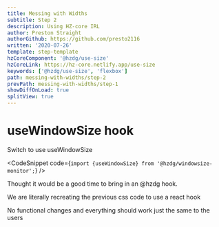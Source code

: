 ```yaml
---
title: Messing with Widths
subtitle: Step 2
description: Using HZ-core IRL
author: Preston Straight
authorGithub: https://github.com/presto2116
written: '2020-07-26'
template: step-template
hzCoreComponent: '@hzdg/use-size'
hzCoreLink: https://hz-core.netlify.app/use-size
keywords: ['@hzdg/use-size', 'flexbox']
path: messing-with-widths/step-2
prevPath: messing-with-widths/step-1
showDiffOnLoad: true
splitView: true
---
```



<RenderCode Code={MwWStep2Code} />

# useWindowSize hook

Switch to use useWindowSize

<CodeSnippet code={`import {useWindowSize} from '@hzdg/windowsize-monitor';`} />

Thought it would be a good time to bring in an @hzdg hook.

We are literally recreating the previous css code to use a react hook

No functional changes and everything should work just the same to the users
